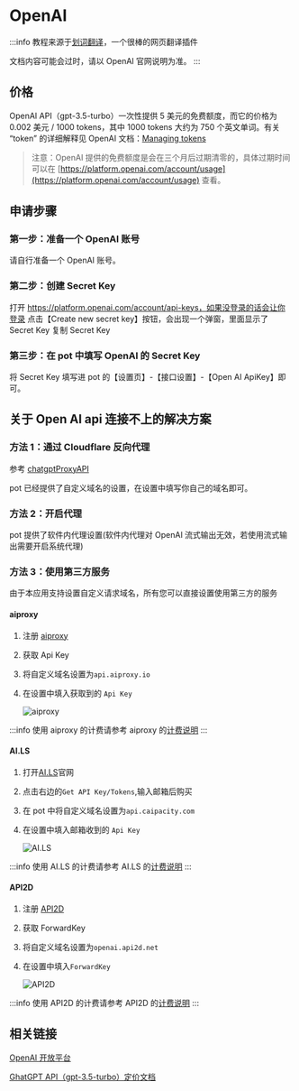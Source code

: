 # OpenAI

:::info
教程来源于[划词翻译](https://hcfy.app/)，一个很棒的网页翻译插件

文档内容可能会过时，请以 OpenAI 官网说明为准。
:::

## 价格

OpenAI API（gpt-3.5-turbo）一次性提供 5 美元的免费额度，而它的价格为 0.002 美元 / 1000 tokens，其中 1000 tokens 大约为 750 个英文单词。有关 “token” 的详细解释见 OpenAI 文档：[Managing tokens](https://platform.openai.com/docs/guides/chat/managing-tokens)

> 注意：OpenAI 提供的免费额度是会在三个月后过期清零的，具体过期时间可以在 [https://platform.openai.com/account/usage](https://platform.openai.com/account/usage) 查看。

## 申请步骤

### 第一步：准备一个 OpenAI 账号

请自行准备一个 OpenAI 账号。

### 第二步：创建 Secret Key

打开 https://platform.openai.com/account/api-keys，如果没登录的话会让你登录
点击【Create new secret key】按钮，会出现一个弹窗，里面显示了 Secret Key
复制 Secret Key

### 第三步：在 pot 中填写 OpenAI 的 Secret Key

将 Secret Key 填写进 pot 的【设置页】-【接口设置】-【Open AI ApiKey】即可。

## 关于 Open AI api 连接不上的解决方案

### 方法 1：通过 Cloudflare 反向代理

参考 [chatgptProxyAPI](https://github.com/x-dr/chatgptProxyAPI)

pot 已经提供了自定义域名的设置，在设置中填写你自己的域名即可。

### 方法 2：开启代理

pot 提供了软件内代理设置(软件内代理对 OpenAI 流式输出无效，若使用流式输出需要开启系统代理)

### 方法 3：使用第三方服务

由于本应用支持设置自定义请求域名，所有您可以直接设置使用第三方的服务

#### aiproxy

1. 注册 [aiproxy](https://aiproxy.io/?i=pylogmon)
2. 获取 Api Key
3. 将自定义域名设置为`api.aiproxy.io`
4. 在设置中填入获取到的 `Api Key`

   ![aiproxy](./asset/aiproxy.png)

:::info
使用 aiproxy 的计费请参考 aiproxy 的[计费说明](https://aiproxy.io/pricing)
:::

#### AI.LS

1. 打开[AI.LS](https://ai.ls/)官网
2. 点击右边的`Get API Key/Tokens`,输入邮箱后购买
3. 在 pot 中将自定义域名设置为`api.caipacity.com`
4. 在设置中填入邮箱收到的 `Api Key`

   ![AI.LS](./asset/ai.ls.png)

:::info
使用 AI.LS 的计费请参考 AI.LS 的[计费说明](https://ai.ls/?show-token-pricing=true)
:::

#### API2D

1. 注册 [API2D](https://api2d.com/r/186163)
2. 获取 ForwardKey
3. 将自定义域名设置为`openai.api2d.net`
4. 在设置中填入`ForwardKey`

   ![API2D](./asset/API2D.png)

:::info
使用 API2D 的计费请参考 API2D 的[计费说明](https://api2d.com/wiki/doc)
:::

## 相关链接

[OpenAI 开放平台](https://platform.openai.com/)

[GhatGPT API（gpt-3.5-turbo）定价文档](https://openai.com/pricing)

<div
  class="wwads-cn wwads-horizontal wwads-sticky"
  data-id="285"
  style={{ maxWidth: "230px" }}
></div>
